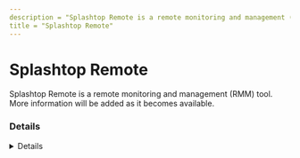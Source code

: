 ---
description = "Splashtop Remote is a remote monitoring and management (RMM) tool. More information will be added as it becomes available."
title = "Splashtop Remote"
---



# Splashtop Remote

Splashtop Remote is a remote monitoring and management (RMM) tool. More information will be added as it becomes available.

### Details
<Details author={""}
         category={""}
         created={""}
         website={""}
         lastModified={"2024-02-09"}
         privileges={""}
         free={ false }
         verification={ false }
/>

#### Installation Paths
<Card code={ ["strwinclt.exe", "Splashtop_Streamer_Windows*.exe", "SplashtopSOS.exe", "sragent.exe", "srmanager.exe", "srserver.exe", "srservice.exe"] }/>





### Forensic Artifacts




#### Network Artifacts
<EuiSpacer size="xl"/>
<NetworkArtifactsTable data={ [{"Description": "Known remote domains", "Domains": ["splashtop.com", "*.api.splashtop.com", "*.relay.splashtop.com", "*.api.splashtop.eu"], "Ports": []}] }/>




### Detections
- Detects potential network activity of Splashtop Remote RMM tool
  - [Sigma Rule](https://github.com/magicsword-io/LOLRMM/blob/main/detections/sigma/splashtop_remote_network_sigma.yml)
- Detects potential processes activity of Splashtop Remote RMM tool
  - [Sigma Rule](https://github.com/magicsword-io/LOLRMM/blob/main/detections/sigma/splashtop_remote_processes_sigma.yml)

### References
- [https://support-splashtopbusiness.splashtop.com/hc/en-us/articles/115001811966-What-are-the-Firewall-Exceptions-and-IP-addresses-of-Splashtop-servers-Services](https://support-splashtopbusiness.splashtop.com/hc/en-us/articles/115001811966-What-are-the-Firewall-Exceptions-and-IP-addresses-of-Splashtop-servers-Services)

